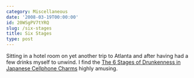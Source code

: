 ```yaml
---
category: Miscellaneous
date: '2008-03-19T00:00:00'
id: 20WSgPV7tYRQ
slug: /six-stages
title: Six Stages
type: post
---
```


Sitting in a hotel room on yet another trip to Atlanta and after
having had a few drinks myself to unwind. I find the
[The 6 Stages of Drunkenness in Japanese Cellphone Charms](http://inventorspot.com/articles/6_stages_drunkenness_japanese_ce_11647)
highly amusing.